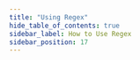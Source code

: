 ```yaml
---
title: "Using Regex"
hide_table_of_contents: true
sidebar_label: How to Use Regex
sidebar_position: 17
---
```





<LanguageSwitcher supportedLanguages={supportedLanguages} />

<LanguageContent language="csharp">
   <HowToUseRegexCsharp />
</LanguageContent>

<LanguageContent language="java">
   <HowToUseRegexJava />
</LanguageContent>

<LanguageContent language="nodejs">
   <HowToUseRegexNodejs />
</LanguageContent>


<!---
### Session
- [How to Query](../../../client-api/session/querying/how-to-query)
- [How to Use Search](../../../client-api/session/querying/how-to-use-search)
- [How to Query With Exact Match](../../../client-api/session/querying/how-to-query-with-exact-match)


-->